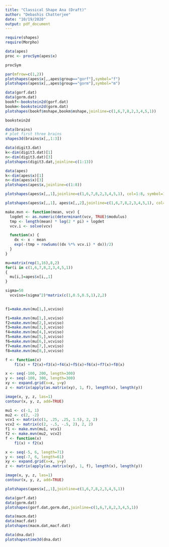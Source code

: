 ```yaml
---
title: "Classical Shape Ana (Draft)"
author: "Debashis Chatterjee"
date: "10/19/2020"
output: pdf_document
---
```







```r
require(shapes)
require(Morpho)
```

```r
data(apes)
proc <- procSym(apes$x)

```
```r
procSym

```

```r
par(mfrow=c(1,2))
plotshapes(apes$x[,,apes$group=="gorf"],symbol="f")
plotshapes(apes$x[,,apes$group=="gorm"],symbol="m")
```

```r
data(gorf.dat)
data(gorm.dat)
bookf<-bookstein2d(gorf.dat)
bookm<-bookstein2d(gorm.dat)
plotshapes(bookf$mshape,bookm$mshape,joinline=c(1,6,7,8,2,3,4,5,1))
```

```r
bookstein2d
```

```r
data(brains)
# plot first three brains
shapes3d(brains$x[,,1:3])
```


```r
data(digit3.dat)
k<-dim(digit3.dat)[1]
n<-dim(digit3.dat)[3]
plotshapes(digit3.dat,joinline=c(1:13))
```

```r
data(apes)
k<-dim(apes$x)[1]
n<-dim(apes$x)[3]
plotshapes(apes$x,joinline=c(1:8))
```
```r
plotshapes(apes$x[,,1],joinline=c(1,6,7,8,2,3,4,5,1), col=1:8, symbol=1:8)
```



```r
plotshapes(apes$x[,,1], apes$x[,,2],joinline=c(1,6,7,8,2,3,4,5,1), col=1:8, symbol=1:8)
```

```r
make.mvn <- function(mean, vcv) {
  logdet <- as.numeric(determinant(vcv, TRUE)$modulus)
  tmp <- length(mean) * log(2 * pi) + logdet
  vcv.i <- solve(vcv)

  function(x) {
    dx <- x - mean
    exp(-(tmp + rowSums((dx %*% vcv.i) * dx))/2)
  }
}
```


```r
mu=matrix(rep(1,16),8,2)
for(i in c(1,6,7,8,2,3,4,5,1))
{
  mu[i,]=apes$x[i,,1]
}
```


```r
sigma=50
  vcviso=(sigma^2)*matrix(c(1,0.5,0.5,1),2,2)
  
```

```r
f1=make.mvn(mu[1,],vcviso)
```
```r
f1=make.mvn(mu[1,],vcviso)
f2=make.mvn(mu[2,],vcviso)
f3=make.mvn(mu[3,],vcviso)
f4=make.mvn(mu[4,],vcviso)
f5=make.mvn(mu[5,],vcviso)
f6=make.mvn(mu[6,],vcviso)
f7=make.mvn(mu[7,],vcviso)
f8=make.mvn(mu[8,],vcviso)

```
```r
f <- function(x)
    f1(x) + f2(x)+f3(x)+f4(x)+f5(x)+f6(x)+f7(x)+f8(x)
```


```r

x <- seq(-100, 200, length=300)
y <- seq(-100, 300, length=300)
xy <- expand.grid(x=x, y=y)
z <- matrix(apply(as.matrix(xy), 1, f), length(x), length(y))

image(x, y, z, las=1)
contour(x, y, z, add=TRUE)
```


```r
mu1 <- c(-1, 1)
mu2 <- c(2, -2)
vcv1 <- matrix(c(1, .25, .25, 1.5), 2, 2)
vcv2 <- matrix(c(2, -.5, -.5, 2), 2, 2)
f1 <- make.mvn(mu1, vcv1)
f2 <- make.mvn(mu2, vcv2)
f <- function(x)
    f1(x) + f2(x)

x <- seq(-5, 6, length=71)
y <- seq(-7, 6, length=61)
xy <- expand.grid(x=x, y=y)
z <- matrix(apply(as.matrix(xy), 1, f), length(x), length(y))

image(x, y, z, las=1)
contour(x, y, z, add=TRUE)
```



```r
plotshapes(apes$x[,,1],joinline=c(1,6,7,8,2,3,4,5,1))


```
```r
data(gorf.dat)
data(gorm.dat)
plotshapes(gorf.dat,gorm.dat,joinline=c(1,6,7,8,2,3,4,5,1))
```






```r

data(macm.dat)
data(macf.dat)
plotshapes(macm.dat,macf.dat)
```




```r
data(dna.dat)
plotshapestime3d(dna.dat)
```









